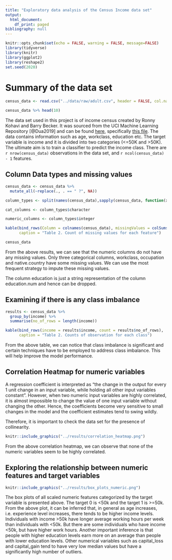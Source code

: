 ```yaml
---
title: "Exploratory data analysis of the Census Income data set"
output:
  html_document:
    df_print: paged
bibliography: null
---
```


```r
knitr::opts_chunk$set(echo = FALSE, warning = FALSE, message=FALSE)
library(tidyverse)
library(knitr)
library(ggplot2)
library(reshape2)
set.seed(2020)
```

# Summary of the data set


```r
census_data <- read.csv("../data/raw/adult.csv", header = FALSE, col.names = c("age", "workclass", "fnlwgt", "education", "education-num", "marital-status", "occupation", "relationship", "race", "sex", "capital-gain", "capital-loss", "hours-per-week", "native-country", "income")) 

census_data %>% head(10)
```

The data set used in this project is of income census created by Ronny Kohavi and Barry Becker. It was sourced from the UCI Machine Learning Repository [@Dua2019] and can be found [here](https://archive.ics.uci.edu/ml/machine-learning-databases/adult/), specifically [this file](https://archive.ics.uci.edu/ml/machine-learning-databases/adult/adult.data). The data contains information such as age, workclass, education etc. The target variable is income and it is divided into two categories (<=50K and >50K). The ultimate aim is to train a classifier to predict the income class. There are `r nrow(census_data)` observations in the data set, and `r ncol(census_data) - 1` features.

## Column Data types and missing values

```r
census_data <- census_data %>%
  mutate_all(~replace(., . == " ?", NA))

column_types <- split(names(census_data),sapply(census_data, function(x) paste(class(x), collapse=" ")))

cat_columns <- column_types$character

numeric_columns <- column_types$integer

kable(bind_rows(Column = colnames(census_data), missingValues = colSums(is.na(census_data))),
      caption = "Table 2. Count of missing values for each feature")

census_data
```
From the above results, we can see that the numeric columns do not have any missing values. Only three categorical columns, workclass, occupation and native.country have some missing values. We can use the most frequent strategy to impute these missing values.

The column education is just a string representation of the column education.num and hence can be dropped.

## Examining if there is any class imbalance
```r

results <- census_data %>%
  group_by(income) %>%
  summarise(no_of_rows = length(income))

kable(bind_rows(income = results$income, count = results$no_of_rows),
      caption = "Table 2. Counts of observation for each class")
```


From the above table, we can notice that class imbalance is significant and certain techniques have to be employed to address class imbalance. This will help improve the model performance.

## Correlation Heatmap for numeric variables

A regression coefficient is interpreted as "the change in the output for every 1 unit change in an input variable, while holding all other input variables constant". However, when two numeric input variables are highly correlated, it is almost impossible to change the value of one input variable without changing the other. Hence, the coefficients become very sensitive to small changes in the model and the coefficient estimates tend to swing wildly.

Therefore, it is important to check the data set for the presence of collinearity.

```r

knitr::include_graphics("../results/correlation_heatmap.png")
```
From the above correlation heatmap, we can observe that none of the numeric variables seem to be highly correlated.


## Exploring the relationship between numeric features and target variables
```r

knitr::include_graphics("../results/box_plots_numeric.png")

```
The box plots of all scaled numeric features categorized by the target variable is presented above. The target 0 is <50k and the target 1 is >=50k.
From the above plot, it can be inferred that, in general as age increases, i.e. experience level increases, there tends to be higher income levels. 
Individuals with income >50k have longer average working hours per week than individuals with <50k. But there are some individuals who have income <50k, but have higher work hours.
Another important inference is that people with higher education levels earn more on an average than people with lower education levels.
Other numerical variables such as capital_loss and capital_gain tend to have very low median values but have a significantly high number of outliers.



